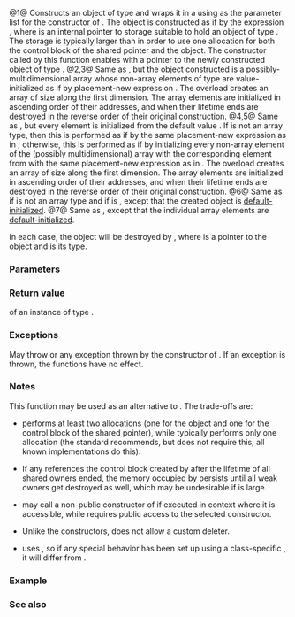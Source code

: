 {{cpp/title|make_shared|make_shared_for_overwrite}}
{{cpp/memory/shared_ptr/navbar}}
{{dcl begin}}
{{dcl header|memory}}
{{dcl|num=1|since=c++11|notes={{mark|T is not array}}|
template&lt; class T, class... Args &gt;
shared_ptr&lt;T&gt; make_shared( Args&amp;&amp;... args );
}}
{{dcla|num=2|since=c++20|notes={{mark|T is U[]}}|
template&lt; class T &gt;
shared_ptr&lt;T&gt; make_shared( std::size_t N );
}}
{{dcl|num=3|since=c++20|notes={{mark|T is U[N]}}|
template&lt; class T &gt;
shared_ptr&lt;T&gt; make_shared();
}}
{{dcl|num=4|since=c++20|notes={{mark|T is U[]}}|
template&lt; class T &gt;
shared_ptr&lt;T&gt; make_shared( std::size_t N, const std::remove_extent_t&lt;T&gt;&amp; u );
}}
{{dcl|num=5|since=c++20|notes={{mark|T is U[N]}}|
template&lt; class T &gt;
shared_ptr&lt;T&gt; make_shared( const std::remove_extent_t&lt;T&gt;&amp; u );
}}
{{dcla|num=6|since=c++20|notes={{mark|T is not U[]}}|
template&lt; class T &gt;
shared_ptr&lt;T&gt; make_shared_for_overwrite();
}}
{{dcl|num=7|since=c++20|notes={{mark|T is U[]}}|
template&lt; class T &gt;
shared_ptr&lt;T&gt; make_shared_for_overwrite( std::size_t N );
}}
{{dcl end}}

@1@ Constructs an object of type {{tt|T}} and wraps it in a {{lc|std::shared_ptr}} using {{c|args}} as the parameter list for the constructor of {{tt|T}}. The object is constructed as if by the expression {{c|::new (pv) T(std::forward&lt;Args&gt;(args)...)}}, where {{tt|pv}} is an internal {{c|void*}} pointer to storage suitable to hold an object of type {{tt|T}}. The storage is typically larger than {{c|sizeof(T)}} in order to use one allocation for both the control block of the shared pointer and the {{tt|T}} object. The {{tt|std::shared_ptr}} constructor called by this function enables {{tt|shared_from_this}} with a pointer to the newly constructed object of type {{tt|T}}. {{rrev|since=c++20|{{cpp/enable_if|T is not an array type}}.}}
@2,3@ Same as {{v|1}}, but the object constructed is a possibly-multidimensional array whose non-array elements of type {{c|std::remove_all_extents_t&lt;T&gt;}} are value-initialized as if by placement-new expression {{c|::new(pv) std::remove_all_extents_t&lt;T&gt;()}}. The overload {{v|2}} creates an array of size {{c|N}} along the first dimension. The array elements are initialized in ascending order of their addresses, and when their lifetime ends are destroyed in the reverse order of their original construction.
@4,5@ Same as {{v|2,3}}, but every element is initialized from the default value {{c|u}}. If {{tt|U}} is not an array type, then this is performed as if by the same placement-new expression as in {{v|1}}; otherwise, this is performed as if by initializing every non-array element of the (possibly multidimensional) array with the corresponding element from {{c|u}} with the same placement-new expression as in {{v|1}}. The overload {{v|4}} creates an array of size {{c|N}} along the first dimension. The array elements are initialized in ascending order of their addresses, and when their lifetime ends are destroyed in the reverse order of their original construction.
@6@ Same as {{v|1}} if {{tt|T}} is not an array type and {{v|3}} if {{tt|T}} is {{c|U[N]}}, except that the created object is [[cpp/language/default initialization|default-initialized]].
@7@ Same as {{v|2}}, except that the individual array elements are [[cpp/language/default initialization|default-initialized]].

In each case, the object {{rev inl|since=c++20|(or individual elements if {{tt|T}} is an array type)}} will be destroyed by {{c|p-&gt;~X()}}, where {{tt|p}} is a pointer to the object and {{tt|X}} is its type.

===Parameters===
{{par begin}}
{{par|args|list of arguments with which an instance of {{tt|T}} will be constructed}}
{{par|N|array size to use}}
{{par|u|the initial value to initialize every element of the array}}
{{par end}}

===Return value===
{{lc|std::shared_ptr}} of an instance of type {{tt|T}}.

===Exceptions===
May throw {{lc|std::bad_alloc}} or any exception thrown by the constructor of {{tt|T}}. If an exception is thrown, the functions have no effect. {{rev inl|since=c++20|If an exception is thrown during the construction of the array, already-initialized elements are destroyed in reverse order.}}

===Notes===
This function may be used as an alternative to {{c|std::shared_ptr&lt;T&gt;(new T(args...))}}. The trade-offs are:
* {{c|std::shared_ptr&lt;T&gt;(new T(args...))}} performs at least two allocations (one for the object {{tt|T}} and one for the control block of the shared pointer), while {{c|std::make_shared&lt;T&gt;}} typically performs only one allocation (the standard recommends, but does not require this; all known implementations do this).
* If any {{lc|std::weak_ptr}} references the control block created by {{tt|std::make_shared}} after the lifetime of all shared owners ended, the memory occupied by {{tt|T}} persists until all weak owners get destroyed as well, which may be undesirable if {{c|sizeof(T)}} is large.
* {{c|std::shared_ptr&lt;T&gt;(new T(args...))}} may call a non-public constructor of {{tt|T}} if executed in context where it is accessible, while {{tt|std::make_shared}} requires public access to the selected constructor.
* Unlike the {{lc|std::shared_ptr}} constructors, {{tt|std::make_shared}} does not allow a custom deleter.
* {{tt|std::make_shared}} uses {{c|::new}}, so if any special behavior has been set up using a class-specific {{ltt|cpp/memory/new/operator_new|operator new}}, it will differ from {{c|std::shared_ptr&lt;T&gt;(new T(args...))}}.
{{rrev|until=c++20|* {{lc|std::shared_ptr}} supports array types (as of C++17), but {{tt|std::make_shared}} does not. This functionality is supported by [https://www.boost.org/doc/libs/1_66_0/libs/smart_ptr/doc/html/smart_ptr.html#make_shared {{tt|boost::make_shared}}].
}}
{{rrev|until=c++17|* code such as {{c|f(std::shared_ptr&lt;int&gt;(new int(42)), g())}} can cause a memory leak if {{tt|g}} gets called after {{c|new int(42)}} and throws an exception, while {{c|f(std::make_shared&lt;int&gt;(42), g())}} is safe, since two function calls are [[cpp/language/eval_order|never interleaved]].}}
{{cpp/memory/shared_ptr/enabling shared_from_this}}

{{ftm begin|comment=yes|std=yes}}
{{ftm|__cpp_lib_shared_ptr_arrays|Array support of {{ttt|std::make_shared}}; overloads {{v|2-5|2}}|value=201707L|std=C++20}}
{{ftm|__cpp_lib_smart_ptr_for_overwrite|Smart pointer creation with default initialization ({{lc|std::allocate_shared_for_overwrite}}, {{tt|std::make_shared_for_overwrite}}, {{lc|std::make_unique_for_overwrite}}); overloads {{v|6,7|6}}|value=202002L|std=C++20}}
{{ftm end}}

===Example===
{{example
|code=
#include &lt;iostream&gt;
#include &lt;memory&gt;
#include &lt;type_traits&gt;
#include &lt;vector&gt;

struct C
{
    // constructors needed (until C++20)
    C(int i) : i(i) {}
    C(int i, float f) : i(i), f(f) {}
    int i;
    float f{};
};

int main()
{
    // using `auto` for the type of `sp1`
    auto sp1 = std::make_shared&lt;C&gt;(1); // overload (1)
    static_assert(std::is_same_v&lt;decltype(sp1), std::shared_ptr&lt;C&gt;&gt;);
    std::cout &lt;&lt; "sp1-&gt;{ i:" &lt;&lt; sp1-&gt;i &lt;&lt; ", f:" &lt;&lt; sp1-&gt;f &lt;&lt; " }\n";

    // being explicit with the type of `sp2`
    std::shared_ptr&lt;C&gt; sp2 = std::make_shared&lt;C&gt;(2, 3.0f); // overload (1)
    static_assert(std::is_same_v&lt;decltype(sp2), std::shared_ptr&lt;C&gt;&gt;);
    static_assert(std::is_same_v&lt;decltype(sp1), decltype(sp2)&gt;);
    std::cout &lt;&lt; "sp2-&gt;{ i:" &lt;&lt; sp2-&gt;i &lt;&lt; ", f:" &lt;&lt; sp2-&gt;f &lt;&lt; " }\n";

    // shared_ptr to a value-initialized float[64]; overload (2):
    std::shared_ptr&lt;float[]&gt; sp3 = std::make_shared&lt;float[]&gt;(64);

    // shared_ptr to a value-initialized long[5][3][4]; overload (2):
    std::shared_ptr&lt;long[][3][4]&gt; sp4 = std::make_shared&lt;long[][3][4]&gt;(5);

    // shared_ptr to a value-initialized short[128]; overload (3):
    std::shared_ptr&lt;short[128]&gt; sp5 = std::make_shared&lt;short[128]&gt;();

    // shared_ptr to a value-initialized int[7][6][5]; overload (3):
    std::shared_ptr&lt;int[7][6][5]&gt; sp6 = std::make_shared&lt;int[7][6][5]&gt;();

    // shared_ptr to a double[256], where each element is 2.0; overload (4):
    std::shared_ptr&lt;double[]&gt; sp7 = std::make_shared&lt;double[]&gt;(256, 2.0);

    // shared_ptr to a double[7][2], where each double[2]
    // element is {3.0, 4.0}; overload (4):
    std::shared_ptr&lt;double[][2]&gt; sp8 = std::make_shared&lt;double[][2]&gt;(7, {3.0, 4.0});

    // shared_ptr to a vector&lt;int&gt;[4], where each vector
    // has contents {5, 6}; overload (4):
    std::shared_ptr&lt;std::vector&lt;int&gt;[]&gt; sp9 =
        std::make_shared&lt;std::vector&lt;int&gt;[]&gt;(4, {5, 6});

    // shared_ptr to a float[512], where each element is 1.0; overload (5):
    std::shared_ptr&lt;float[512]&gt; spA = std::make_shared&lt;float[512]&gt;(1.0);

    // shared_ptr to a double[6][2], where each double[2] element
    // is {1.0, 2.0}; overload (5):
    std::shared_ptr&lt;double[6][2]&gt; spB = std::make_shared&lt;double[6][2]&gt;({1.0, 2.0});

    // shared_ptr to a vector&lt;int&gt;[4], where each vector
    // has contents {5, 6}; overload (5):
    std::shared_ptr&lt;std::vector&lt;int&gt;[4]&gt; spC =
        std::make_shared&lt;std::vector&lt;int&gt;[4]&gt;({5, 6});
}
|output=
sp1-&gt;{ i:1, f:0 }
sp2-&gt;{ i:2, f:3 }
}}

===See also===
{{dsc begin}}
{{dsc inc|cpp/memory/shared_ptr/dsc constructor}}
{{dsc inc|cpp/memory/shared_ptr/dsc allocate_shared}}
{{dsc inc|cpp/memory/dsc enable_shared_from_this}}
{{dsc inc|cpp/memory/unique_ptr/dsc make_unique}}
{{dsc inc|cpp/memory/new/dsc operator_new}}
{{dsc end}}

{{langlinks|de|es|fr|it|ja|pt|ru|zh}}